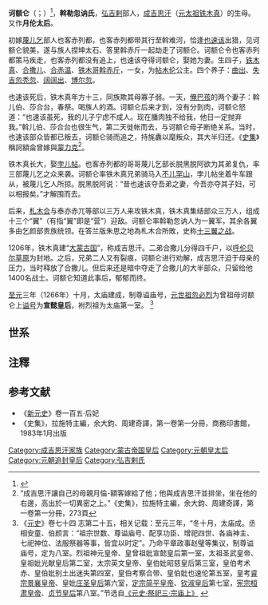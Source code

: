 '''诃额仑'''（{{mong|m=ᠥᠭᠡᠯᠦᠨ|k=Өэлүн}}；{{bd|1140年||1221年||}}）<ref>{{Cite web|title=Hoelun Khan - Registros históricos y árboles familiares|url=https://www.myheritage.es/names/hoelun_khan|accessdate=2020-09-04|work=MyHeritage|archive-date=2020-11-24|archive-url=https://web.archive.org/web/20201124143956/https://www.myheritage.es/names/hoelun_khan|dead-url=no}}</ref>，'''斡勒忽讷氏'''，[[弘吉剌|弘吉剌]]部人，[[成吉思汗|成吉思汗]]（[[成吉思汗|元太祖铁木真]]）的生母。又作'''月伦太后'''。

初嫁[[蔑儿乞|蔑儿乞]]部人也客赤列都，也客赤列都带其行至斡难河，恰逢[[也速该|也速该]]出猎，见诃额仑貌美，遂与族人捏坤太石、答里斡赤斤一起劫走了诃额仑。诃额仑令也客赤列都策马疾走，也客赤列都没有追上，也速该夺得诃额仑，娶她为妻。生四子，[[铁木真|铁木真]]、[[拙赤合撒儿|合撒儿]]、[[合赤温|合赤温]]、[[铁木哥斡赤斤|铁木哥斡赤斤]]，一女，为[[帖木倫|帖木伦]]公主。四个养子：[[曲出|曲出]]、[[失吉忽秃忽|失吉忽秃忽]]、[[闊闊出_(泰兀特氏)|阔阔出]]、[[博尔忽|博尔忽]]。


也速该死后，铁木真年方十三，同族欺其母寡子弱。一天，[[俺巴孩|俺巴孩]]的两个妻子：斡儿伯、莎合台，春祭。喝族人的酒。诃额仑后来才到，没有分到肉，诃额仑怒道：“也速该虽死，我的儿子宁虑不成人。现在膰肉独不给我，他日一定抛弃我。”斡儿伯、莎合台也很生气，第二天徙帐而去，与诃额仑母子断绝关系。当时，也速该部众皆都已叛去，诃额仑骑而追之，持旄纛以麾叛众，其大半归还。《[[史集|史集]]》稱訶額侖曾嫁與[[蒙力克|蒙力克]]<ref>“成吉思汗讓自己的母親月倫-額客嫁給了他；他與成吉思汗並排坐，坐在他的右邊，高出於一切異密之上。”《史集》，拉施特主編，余大鈞、周建奇譯，第一卷第一分冊，273頁</ref>。

铁木真长大，娶[[孛儿帖|孛儿帖]]。也客赤列都的哥哥蔑儿乞部长脱黑脱阿欲为其弟复仇，率三部蔑儿乞之众来袭。诃额仑率铁木真兄弟骑马入[[不儿罕山|不儿罕山]]，孛儿帖坐着牛车跟从，被蔑儿乞人所掠。脱黑脱阿说：“昔也速该夺吾弟之妻，今吾亦夺其子妇，可以相报矣。”才解围而去。

后来，[[札木合|札木合]]与泰亦赤兀等部以三万人来攻铁木真，铁木真集结部众三万人，组成十三个“翼”（有指“翼”即是“营”）迎敌。诃额仑率斡勒忽讷人为一翼军，其余各翼多由乞颜部贵族统领。在答兰版朱思之地為札木合所敗，史称[[十三翼之战|十三翼之战]]。

1206年，铁木真建“[[蒙古帝国|大蒙古国]]”，称成吉思汗。二弟合撒儿分得四千户，以[[呼伦贝尔草原|呼伦贝尔草原]]为封地。之后，兄弟二人又有裂痕，诃额仑进行劝解，成吉思汗迫于母亲的压力，当时释放了合撒儿。但后来还是暗中夺走了合撒儿的大半部众，只留给他1400名战士。诃额仑知道此事后，郁郁而终。

[[至元_(忽必烈)|至元]]三年（1266年）十月，太庙建成，制尊谥庙号，[[忽必烈|元世祖忽必烈]]为曾祖母诃额仑上[[谥号|谥号]]为'''宣懿皇后'''，袝烈祖为太庙第一室。 <ref>《[[元史|元史]]》卷七十四 志第二十五，相关记载：至元三年，“冬十月，太庙成。丞相安童、伯颜言：“祖宗世数、尊谥庙号、配享功臣、增祀四世、各庙神主、七祀神位、法服祭器等事，皆宜以时定”。乃命平章政事赵璧等集议，制尊谥庙号，定为八室。烈祖神元皇帝、皇曾祖妣宣懿皇后第一室，太祖圣武皇帝、皇祖妣光献皇后第二室，太宗英文皇帝、皇伯妣昭慈皇后第三室，皇伯考术赤、皇伯妣别土出迷失第四室，皇伯考察合带、皇伯妣也速伦第五室，皇考[[拖雷|睿宗景襄皇帝]]、皇妣[[唆鲁禾帖尼|庄圣皇后]]第六室，[[贵由|定宗简平皇帝]]、[[欽淑皇后|钦淑皇后]]第七室，[[蒙哥|宪宗桓肃皇帝]]、[[忽都台|贞节皇后]]第八室。”节选自[http://www.guoxue.com/shibu/24shi/yuanshi/yuas_074.htm 《元史·祭祀三·宗庙上》] {{Wayback|url=http://www.guoxue.com/shibu/24shi/yuanshi/yuas_074.htm |date=20110609051523 }}</ref>

== 世系 ==
{{Familytree/start}}
{{Familytree| | | | | YES |~|~|y|~|~| HOE |YES=[[也速该|也速该]]|HOE='''訶額侖'''}}
{{Familytree| |,|-|-|-|(| | | |)|-|-|-|v|-|-|-|v|-|-|-|.}}
{{Familytree| BEL | | BEK | | JOC | | KHA | | TEM | | GEN |y| BOR |BEL=[[别勒古台|别勒古台]]|BEK=[[别克帖儿|别克帖儿]]|JOC=[[拙赤合撒儿|拙赤合撒儿]]|KHA=[[合赤温|合赤温]]|TEM=[[铁木哥斡赤斤|铁木哥斡赤斤]]|GEN=铁木真([[成吉思汗|成吉思汗]])|BOR=[[孛儿帖|孛儿帖]]|}}
{{Familytree| | | | | | | | |,|-|-|-|-|v|-|-|-|-|-|v|-|-|-|(|}}
{{Familytree| | | | | | | | JOC | | | CHA | | | | OGE | | | TOL |CHA=[[察合台|察合台]]|OGE=[[窝阔台|窝阔台]]|JOC=[[术赤|术赤]]|TOL=[[拖雷|拖雷]]|}}
{{Familytree/end}}

== 注釋 ==
{{reflist}}
==参考文献==
*《[[新元史|新元史]]》卷一百五·后妃
*《史集》，拉施特主編，余大鈞、周建奇譯，第一卷第一分冊，商務印書館，1983年1月出版

{{元朝皇后}}
[[Category:成吉思汗家族|Category:成吉思汗家族]]
[[Category:蒙古帝国皇后|Category:蒙古帝国皇后]]
[[Category:元朝皇太后|Category:元朝皇太后]]
[[Category:元朝追封皇后|Category:元朝追封皇后]]
[[Category:弘吉剌氏|Category:弘吉剌氏]]